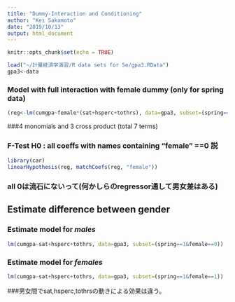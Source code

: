 ```yaml
---
title: "Dummy-Interaction and Conditioning"
author: "Kei Sakamoto"
date: "2019/10/13"
output: html_document
---
```


```r
knitr::opts_chunk$set(echo = TRUE)
```

```r
load("~/計量経済学演習/R data sets for 5e/gpa3.RData")
gpa3<-data
```

### Model with full interaction with female dummy (**only for spring data**)
```r
(reg<-lm(cumgpa~female*(sat+hsperc+tothrs), data=gpa3, subset=(spring==1)))
```
###4 monomials and 3 cross product (total 7 terms)


### F-Test H0 : all coeffs with names containing "female" ==0 説
```r
library(car)
linearHypothesis(reg, matchCoefs(reg, "female"))
```
### all 0は流石にないって(何かしらのregressor通して男女差はある)

## Estimate difference between gender
### Estimate model for *males*
```r
lm(cumgpa~sat+hsperc+tothrs, data=gpa3, subset=(spring==1&female==0))
```


### Estimate model for *females*
```r
lm(cumgpa~sat+hsperc+tothrs, data=gpa3, subset=(spring==1&female==1))
```
###男女間でsat,hsperc,tothrsの動きによる効果は違う。